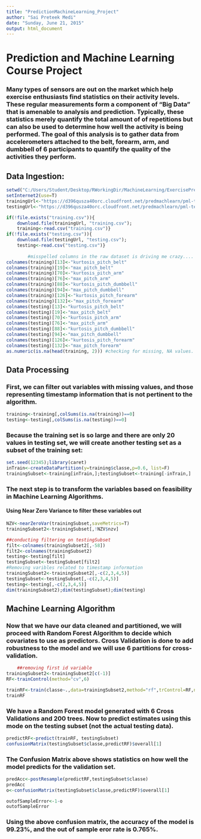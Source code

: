 ```yaml
---
title: "PredictionMachineLearning_Project"
author: "Sai Preteek Medi"
date: "Sunday, June 21, 2015"
output: html_document
---
```

# Prediction and Machine Learning Course Project
### Many types of sensors are out on the market which help exercise enthusiasts find statistics on their activity levels. These regular measurements form a component of "Big Data" that is amenable to analysis and prediction. Typically, these statistics merely quantify the total amount of of repetitions but can also be used to determine how well the activity is being performed. The goal of this analysis is to gather data from accelerometers attached to the belt, forearm, arm, and dumbbell of 6 participants to quantify the quality of the activities they perform.  

## Data Ingestion:

```r
setwd("C:/Users/Student/Desktop/RWorkingDir/MachineLearning/ExercisePrediction")
setInternet2(use=T)
trainingUrl<-"https://d396qusza40orc.cloudfront.net/predmachlearn/pml-training.csv"
testingUrl<-"https://d396qusza40orc.cloudfront.net/predmachlearn/pml-testing.csv"

if(!file.exists("training.csv")){
    download.file(trainingUrl, "training.csv");
    training<-read.csv("training.csv")}
if(!file.exists("testing.csv")){
    download.file(testingUrl, "testing.csv");
    testing<-read.csv("testing.csv")}
        
        #misspelled columns in the raw dataset is driving me crazy.... 
colnames(training)[13]<-"kurtosis_pitch_belt"
colnames(training)[19]<-"max_pitch_belt"
colnames(training)[70]<-"kurtosis_pitch_arm"
colnames(training)[76]<-"max_pitch_arm"
colnames(training)[88]<-"kurtosis_pitch_dumbbell"
colnames(training)[94]<-"max_pitch_dumbbell"
colnames(training)[126]<-"kurtosis_pitch_forearm"
colnames(training)[132]<-"max_pitch_forearm" 
colnames(testing)[13]<-"kurtosis_pitch_belt"
colnames(testing)[19]<-"max_pitch_belt"
colnames(testing)[70]<-"kurtosis_pitch_arm"
colnames(testing)[76]<-"max_pitch_arm"
colnames(testing)[88]<-"kurtosis_pitch_dumbbell"
colnames(testing)[94]<-"max_pitch_dumbbell"
colnames(testing)[126]<-"kurtosis_pitch_forearm"
colnames(testing)[132]<-"max_pitch_forearm"
as.numeric(is.na(head(training, 2))) #checking for missing, NA values.
```
## Data Processing
### First, we can filter out variables with missing values, and those representing timestamp information that is not pertinent to the algorithm.
```r
training<-training[,colSums(is.na(training))==0]
testing<-testing[,colSums(is.na(testing))==0]

```

### Because the training set is so large and there are only 20 values in testing set, we will create another testing set as a subset of the training set:
```r
set.seed(12345);library(caret)
inTrain<-createDataPartition(y=training$classe,p=0.6, list=F)
trainingSubset<-training[inTrain,];testingSubset<-training[-inTrain,]
```

### The next step is to transform the variables based on feasibility in Machine Learning Algorithms.

#### Using Near Zero Variance to filter these variables out
```r
NZV<-nearZeroVar(trainingSubset,saveMetrics=T)
trainingSubset2<-trainingSubset[,!NZV$nzv]

##conducting filtering on testingSubset
filt<-colnames(trainingSubset2[,-58])
filt2<-colnames(trainingSubset2)
testing<-testing[filt]
testingSubset<-testingSubset[filt2]
#Removing varibles related to timestamp information
trainingSubset2<-trainingSubset2[,-c(2,3,4,5)]
testingSubset<-testingSubset[,-c(2,3,4,5)]
testing<-testing[,-c(2,3,4,5)]
dim(trainingSubset2);dim(testingSubset);dim(testing)
```

## Machine Learning Algorithm 
### Now that we have our data cleaned and partitioned, we will proceed with Random Forest Algorithm to decide which covariates to use as predictors. Cross Validation is done to add robustness to the model and we will use 6 partitions for cross-validation.

```r
    ##removing first id variable
trainingSubset2<-trainingSubset2[c(-1)]
RF<-trainControl(method="cv",6)

trainRF<-train(classe~.,data=trainingSubset2,method="rf",trControl=RF,ntree=200)
trainRF

```
### We have a Random Forest model generated with 6 Cross Validations and 200 trees. Now to predict estimates using this mode on the testing subset (not the actual testing data).
```r
predictRF<-predict(trainRF, testingSubset)
confusionMatrix(testingSubset$classe,predictRF)$overall[1]

```
### The Confusion Matrix above shows statistics on how well the model predicts for the validation set.
```r
predAcc<-postResample(predictRF,testingSubset$classe)
predAcc
o<-confusionMatrix(testingSubset$classe,predictRF)$overall[1]

outofSampleError<-1-o
outofSampleError
```
### Using the above confusion matrix, the accuracy of the model is 99.23%, and the out of sample eror rate is 0.765%.